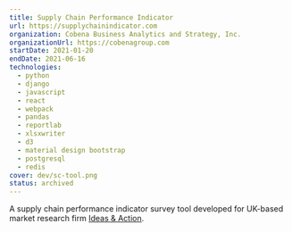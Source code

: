 ```yaml
---
title: Supply Chain Performance Indicator
url: https://supplychainindicator.com
organization: Cobena Business Analytics and Strategy, Inc.
organizationUrl: https://cobenagroup.com
startDate: 2021-01-20
endDate: 2021-06-16
technologies:
  - python
  - django
  - javascript
  - react
  - webpack
  - pandas
  - reportlab
  - xlsxwriter
  - d3
  - material design bootstrap
  - postgresql
  - redis
cover: dev/sc-tool.png
status: archived
---
```


A supply chain performance indicator survey tool developed for UK-based market research firm
[Ideas & Action](https://ideasandaction.com/).

